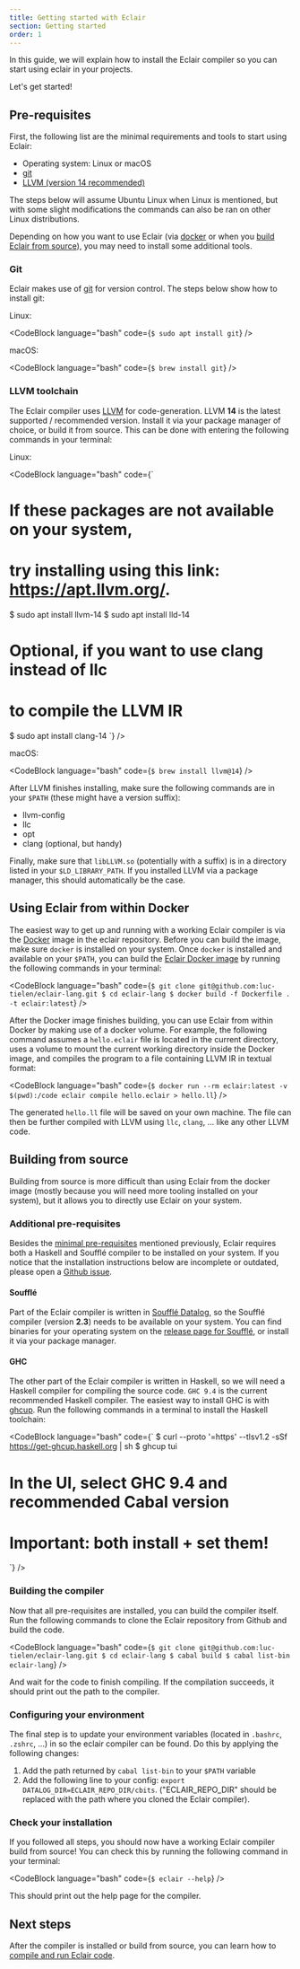```yaml
---
title: Getting started with Eclair
section: Getting started
order: 1
---
```



In this guide, we will explain how to install the Eclair compiler so you
can start using eclair in your projects.

Let's get started!

## Pre-requisites

First, the following list are the minimal requirements and tools to start using
Eclair:

- Operating system: Linux or macOS
- [git](#git)
- [LLVM (version 14 recommended)](#llvm-toolchain)

The steps below will assume Ubuntu Linux when Linux is mentioned, but with some
slight modifications the commands can also be ran on other Linux distributions.

Depending on how you want to use Eclair (via
[docker](#using-eclair-from-within-docker) or when you [build Eclair from
source](#building-from-source)), you may need to install some additional
tools.

### Git

Eclair makes use of [git](https://git-scm.com/) for version control.
The steps below show how to install git:

Linux:

<CodeBlock
  language="bash"
  code={`
$ sudo apt install git
`}
/>

macOS:

<CodeBlock
  language="bash"
  code={`
$ brew install git
`}
/>

### LLVM toolchain

The Eclair compiler uses [LLVM](https://en.wikipedia.org/wiki/LLVM) for
code-generation. LLVM **14** is the latest supported / recommended version.
Install it via your package manager of choice, or build it from source. This
can be done with entering the following commands in your terminal:

Linux:

<CodeBlock
  language="bash"
  code={`
# If these packages are not available on your system,
# try installing using this link: https://apt.llvm.org/.
$ sudo apt install llvm-14
$ sudo apt install lld-14
# Optional, if you want to use clang instead of llc
# to compile the LLVM IR
$ sudo apt install clang-14
`}
/>

macOS:

<CodeBlock
  language="bash"
  code={`
$ brew install llvm@14
`}
/>

After LLVM finishes installing, make sure the following commands are in your
`$PATH` (these might have a version suffix):

- llvm-config
- llc
- opt
- clang (optional, but handy)

Finally, make sure that `libLLVM.so` (potentially with a suffix) is in a
directory listed in your `$LD_LIBRARY_PATH`. If you installed LLVM via a
package manager, this should automatically be the case.

## Using Eclair from within Docker

The easiest way to get up and running with a working Eclair compiler is via the
[Docker](https://www.docker.com/) image in the eclair repository. Before you
can build the image, make sure `docker` is installed on your system.
Once `docker` is installed and available on your `$PATH`, you can build the
[Eclair Docker image](https://github.com/luc-tielen/eclair-lang/blob/main/Dockerfile)
by running the following commands in your terminal:

<CodeBlock
  language="bash"
  code={`
$ git clone git@github.com:luc-tielen/eclair-lang.git
$ cd eclair-lang
$ docker build -f Dockerfile . -t eclair:latest
`}
/>

After the Docker image finishes building, you can use Eclair from within Docker
by making use of a docker volume. For example, the following command assumes
a `hello.eclair` file is located in the current directory, uses a volume to
mount the current working directory inside the Docker image, and compiles the
program to a file containing LLVM IR in textual format:

<CodeBlock
  language="bash"
  code={`$ docker run --rm eclair:latest -v $(pwd):/code eclair compile hello.eclair > hello.ll`}
/>

The generated `hello.ll` file will be saved on your own machine. The file can
then be further compiled with LLVM using `llc`, `clang`, ... like any other
LLVM code.

## Building from source

Building from source is more difficult than using Eclair from the docker image
(mostly because you will need more tooling installed on your system), but it allows
you to directly use Eclair on your system.

### Additional pre-requisites

Besides the [minimal pre-requisites](#pre-requisites) mentioned previously,
Eclair requires both a Haskell and Soufflé compiler to be installed
on your system. If you notice that the installation instructions below are
incomplete or outdated, please open a [Github
issue](https://github.com/luc-tielen/eclair-website/issues).

#### Soufflé

Part of the Eclair compiler is written in [Soufflé
Datalog](https://souffle-lang.github.io), so the Soufflé compiler (version
**2.3**) needs to be available on your system. You can find binaries for your
operating system on the [release page for
Soufflé](https://github.com/souffle-lang/souffle/releases/tag/2.3), or install
it via your package manager.

#### GHC

The other part of the Eclair compiler is written in Haskell, so we will need a Haskell
compiler for compiling the source code. `GHC 9.4` is the current recommended
Haskell compiler. The easiest way to install GHC is with
[ghcup](https://www.haskell.org/ghcup/). Run the following commands in a
terminal to install the Haskell toolchain:

<CodeBlock
  language="bash"
  code={`
$ curl --proto '=https' --tlsv1.2 -sSf https://get-ghcup.haskell.org | sh
$ ghcup tui
# In the UI, select GHC 9.4 and recommended Cabal version
# Important: both install + set them!
`}
/>

### Building the compiler

Now that all pre-requisites are installed, you can build the compiler itself.
Run the following commands to clone the Eclair repository from Github and build
the code.

<CodeBlock
  language="bash"
  code={`
$ git clone git@github.com:luc-tielen/eclair-lang.git
$ cd eclair-lang
$ cabal build
$ cabal list-bin eclair-lang
`}
/>

And wait for the code to finish compiling. If the compilation succeeds, it
should print out the path to the compiler.

### Configuring your environment

The final step is to update your environment variables (located in `.bashrc`,
`.zshrc`, ...) in so the eclair compiler can be found. Do this by applying the
following changes:

1. Add the path returned by `cabal list-bin` to your `$PATH` variable
2. Add the following line to your config:
   `export DATALOG_DIR=ECLAIR_REPO_DIR/cbits`.
   ("ECLAIR_REPO_DIR" should be replaced with the path where you cloned the
   Eclair compiler).

### Check your installation

If you followed all steps, you should now have a working Eclair compiler build
from source! You can check this by running the following command in your terminal:

<CodeBlock language="bash" code={`$ eclair --help`} />

This should print out the help page for the compiler.

## Next steps

After the compiler is installed or build from source, you can learn how to
[compile and run Eclair code](/docs/invoking-code).
